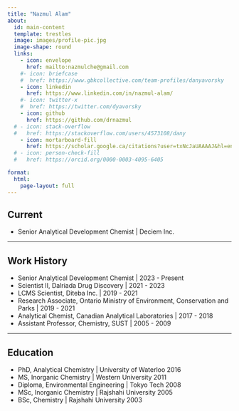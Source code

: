 ```yaml
---
title: "Nazmul Alam"
about:
  id: main-content
  template: trestles
  image: images/profile-pic.jpg
  image-shape: round
  links:
    - icon: envelope
      href: mailto:nazmulche@gmail.com
    #- icon: briefcase
    #  href: https://www.gbkcollective.com/team-profiles/danyavorsky
    - icon: linkedin
      href: https://www.linkedin.com/in/nazmul-alam/
    #- icon: twitter-x
    #  href: https://twitter.com/dyavorsky
    - icon: github
      href: https://github.com/drnazmul
  # - icon: stack-overflow
  #   href: https://stackoverflow.com/users/4573108/dany
    - icon: mortarboard-fill
      href: https://scholar.google.ca/citations?user=txNcJaUAAAAJ&hl=en
  # - icon: person-check-fill
  #   href: https://orcid.org/0000-0003-4095-6405

format:
  html:
    page-layout: full
---
```


:::{#main-content}

## Current

 - Senior Analytical Development Chemist | Deciem Inc.

-----

## Work History

 - Senior Analytical Development Chemist [| 2023 - Present]{.gray}
 - Scientist II, Dalriada Drug Discovery [| 2021 - 2023]{.gray}
 - LCMS Scientist, Diteba Inc. [| 2019 - 2021]{.gray}
 - Research Associate, Ontario Ministry of Environment, Conservation and Parks [| 2019 - 2021]{.gray}
 - Analytical Chemist, Canadian Analytical Laboratories [| 2017 - 2018]{.gray}
 - Assistant Professor, Chemistry, SUST  [| 2005 - 2009]{.gray}

-----

## Education

 - PhD, Analytical Chemistry [| University of Waterloo 2016]{.gray}
 - MS, Inorganic Chemistry [| Western University 2011]{.gray}
 - Diploma, Environmental Engineering [| Tokyo Tech 2008]{.gray}
 - MSc, Inorganic Chemistry  [| Rajshahi University 2005]{.gray}
 - BSc, Chemistry [| Rajshahi University 2003]{.gray}

:::






